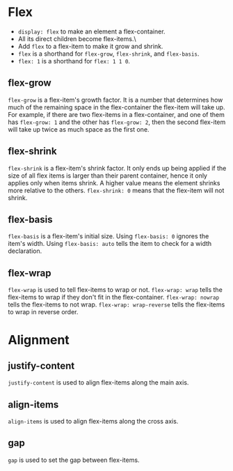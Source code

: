 # Flex
- `display: flex` to make an element a flex-container.
- All its direct children become flex-items.\
- Add `flex` to a flex-item to make it grow and shrink.
- `flex` is a shorthand for `flex-grow`, `flex-shrink`, and `flex-basis`.
- `flex: 1` is a shorthand for `flex: 1 1 0`.

## flex-grow
`flex-grow` is a flex-item's growth factor. It is a number that determines how much of the remaining space in the flex-container the flex-item will take up. For example, if there are two flex-items in a flex-container, and one of them has `flex-grow: 1` and the other has `flex-grow: 2`, then the second flex-item will take up twice as much space as the first one.
## flex-shrink
`flex-shrink` is a flex-item's shrink factor. It only ends up being applied if the size of all flex items is larger than their parent container, hence it only applies only when items shrink. A higher value means the element shrinks more relative to the others. `flex-shrink: 0` means that the flex-item will not shrink. 
## flex-basis
`flex-basis` is a flex-item's initial size. Using `flex-basis: 0` ignores the item's width. Using `flex-basis: auto` tells the item to check for a width declaration.

## flex-wrap
`flex-wrap` is used to tell flex-items to wrap or not. `flex-wrap: wrap` tells the flex-items to wrap if they don't fit in the flex-container. `flex-wrap: nowrap` tells the flex-items to not wrap. `flex-wrap: wrap-reverse` tells the flex-items to wrap in reverse order.
# Alignment
## justify-content
`justify-content` is used to align flex-items along the main axis. 
## align-items
`align-items` is used to align flex-items along the cross axis.
## gap
`gap` is used to set the gap between flex-items. 